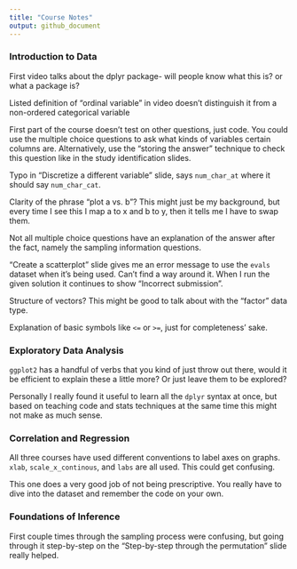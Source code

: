 ```yaml
---
title: "Course Notes"
output: github_document
---
```


### Introduction to Data

First video talks about the dplyr package- will people know what this is? or what a package is?

Listed definition of "ordinal variable" in video doesn't distinguish it from a non-ordered categorical variable

First part of the course doesn't test on other questions, just code. You could use the multiple choice questions to ask what kinds of variables certain columns are. Alternatively, use the "storing the answer" technique to check this question like in the study identification slides.

Typo in "Discretize a different variable" slide, says `num_char_at` where it should say `num_char_cat`.

Clarity of the phrase "plot a vs. b"? This might just be my background, but every time I see this I map a to x and b to y, then it tells me I have to swap them.

Not all multiple choice questions have an explanation of the answer after the fact, namely the sampling information questions.

"Create a scatterplot" slide gives me an error message to use the `evals` dataset when it's being used. Can't find a way around it. When I run the given solution it continues to show "Incorrect submission".

Structure of vectors? This might be good to talk about with the "factor" data type.

Explanation of basic symbols like `<=` or `>=`, just for completeness' sake.

### Exploratory Data Analysis

`ggplot2` has a handful of verbs that you kind of just throw out there, would it be efficient to explain these a little more? Or just leave them to be explored?

Personally I really found it useful to learn all the `dplyr` syntax at once, but based on teaching code and stats techniques at the same time this might not make as much sense.

### Correlation and Regression

All three courses have used different conventions to label axes on graphs. `xlab`, `scale_x_continous`, and `labs` are all used. This could get confusing.

This one does a very good job of not being prescriptive. You really have to dive into the dataset and remember the code on your own.

### Foundations of Inference

First couple times through the sampling process were confusing, but going through it step-by-step on the "Step-by-step through the permutation" slide really helped.

